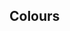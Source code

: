 
<Meta title="Colours" />

## Colours

<ColorPalette>
  <ColorItem
    title="outpost.color.base.100"
    subtitle="Base colours"
    colors={colors.base}
  />
</ColorPalette>